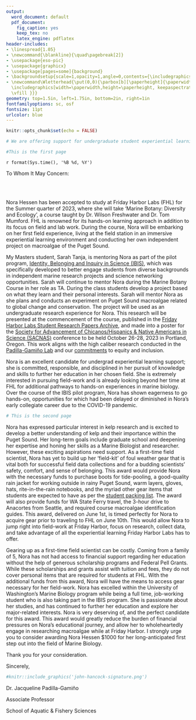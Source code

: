 ```yaml
---
output:
  word_document: default
  pdf_document:
    fig_caption: yes
    keep_tex: no
    latex_engine: pdflatex
header-includes:
- \linespread{1.05}
- \newcommand{\blankline}{\quad\pagebreak[2]}
- \usepackage{eso-pic}
- \usepackage{graphicx}
- \usepackage[pages=some]{background}
- \backgroundsetup{scale=1,opacity=1,angle=0,contents={\includegraphics[width=\paperwidth,height=\paperheight]{letterhead-jpg.pdf}}}
- \newcommand\Wletterhead{\put(0,0){\parbox[b][\paperheight]{\paperwidth}{\vfill\centering
  \includegraphics[width=\paperwidth,height=\paperheight, keepaspectratio]{w-letterhead-jpg.pdf}
  \vfill }}}
geometry: top=1.5in, left=1.75in, bottom=2in, right=1in
fontfamilyoptions: sc, osf
fontsize: 11pt
urlcolor: blue
---
```


```r
knitr::opts_chunk$set(echo = FALSE)
```

```r
# We are offering support for undergraduate student experiential learning opportunities. These experiences could include, but are not limited to, efforts focusing on field work in the Puget Sound Region. Awards will be in the amount of $1000 and will be distributed directly to the student no later than June 01, 2023. Funds could be used at their discretion to support experiential learning opportunities. To apply for funding, faculty should provide a brief summary of the research opportunity including the educational benefit for a student, as well as an explanation of why you feel a given student would be a great candidate for this award. The application should be no longer than two pages and uploaded as a PDF below
```

```r
#This is the first page
```

```{=tex}
\AddToShipoutPicture*{\Wletterhead}
\pagenumbering{gobble}
```
`r format(Sys.time(), '%B %d, %Y')`

\blankline

To Whom It May Concern:

\blankline
<br>
<br>

Nora Hessen has been accepted to study at Friday Harbor Labs (FHL) for the Summer quarter of 2023, where she will take 'Marine Botany: Diversity and Ecology', a course taught by Dr. Wilson Freshwater and Dr. Tom Mumford. FHL is renowned for its hands-on learning approach in addition to its focus on field and lab work. During the course, Nora will be embarking on her first field experience, living at the field station in an immersive experiential learning environment and conducting her own independent project on macroalgae of the Puget Sound. 
\blankline

My Masters student, Sarah Tanja, is mentoring Nora as part of the pilot program, [Identity, Belonging and Inquiry in Science (IBIS)](https://environment.uw.edu/students/current-students/identity-belonging-and-inquiry-in-science-ibis-program/), which was specifically developed to better engage students from diverse backgrounds in independent marine research projects and science networking opportunities. Sarah will continue to mentor Nora during the Marine Botany Course in her role as TA. During the class students develop a project based on what they learn and their personal interests. Sarah will mentor Nora as she plans and conducts an experiment on Puget Sound macroalgae related to global change and conservation. The project will be used as an undergraduate research experience for Nora. This research will be presented at the commencement of the course, published in the [Friday Harbor Labs Student Research Papers Archive](https://digital.lib.washington.edu/researchworks/handle/1773/16338), and made into a poster for the [Society for Advancement of Chicanos/Hispanics & Native Americans in Science (SACNAS)](https://www.sacnas.org/conference) conference to be held October 26-28, 2023 in Portland, Oregon. This work aligns with the high caliber research conducted in the [Padilla-Gamiño Lab](https://padilla-gaminolab.weebly.com/) and our [commitments](https://padilla-gaminolab.weebly.com/equity--inclusion.html) to equity and inclusion. 
\blankline

Nora is an excellent candidate for undergrad experiential learning support; she is committed, responsible, and disciplined in her pursuit of knowledge and skills to further her education in her chosen field. She is extremely interested in pursuing field-work and is already looking beyond her time at FHL for additional pathways to hands-on experiences in marine biology. Over the course of the IBIS pilot program, Nora has shown eagerness to go hands-on, opportunities for which had been delayed or diminished in Nora's early collegiate career due to the COVID-19 pandemic. 

```r
# This is the second page
```

```{=tex}
\pagebreak 
\BgThispage
```

Nora has expressed particular interest in kelp research and is excited to develop a better understanding of kelp and their importance within the Puget Sound. Her long-term goals include graduate school and deepening her expertise and honing her skills as a Marine Biologist and researcher. However, these exciting aspirations need support. As a first-time field scientist, Nora has yet to build up her 'field-kit' of foul weather gear that is vital both for successful field data collections and for a budding scientists' safety, comfort, and sense of belonging. This award would provide Nora with the necessary funds to purchase boots for tide-pooling, a good-quality rain jacket for working outside in rainy Puget Sound, warm layers, gloves, hats, rite-in-the-rain notebooks, and the myriad other gear items that students are expected to have as per the [student packing list](https://fhl.uw.edu/courses/what-to-expect-at-fhl/student-packing-list/). The award will also provide funds for WA State Ferry travel, the 3-hour drive to Anacortes from Seattle, and required course macroalgae identification guides.
This award, delivered on June 1st, is timed perfectly for Nora to acquire gear prior to traveling to FHL on June 10th. This would allow Nora to jump right into field-work at Friday Harbor, focus on research, collect data, and take advantage of all the experiential learning Friday Harbor Labs has to offer.
\blankline

Gearing up as a first-time field scientist can be costly. Coming from a family of 5, Nora has not had access to financial support regarding her education without the help of generous scholarship programs and Federal Pell Grants. While these scholarships and grants assist with tuition and fees, they do not cover personal items that are required for students at FHL. With the additional funds from this award, Nora will have the means to access gear necessary for her field-work. Nora has excelled within the University of Washington's Marine Biology program while being a full time, job-working student who is also taking part in the IBIS program. She is passionate about her studies, and has continued to further her education and explore her major-related interests. Nora is very deserving of, and the perfect candidate for this award. This award would greatly reduce the burden of financial pressures on Nora's educational journey, and allow her to wholeheartedly engage in researching macroalgae while at Friday Harbor. I strongly urge you to consider awarding Nora Hessen $1000 for her long-anticipated first step out into the field of Marine Biology.
\blankline


Thank you for your consideration. 

Sincerely, 
\blankline

```r
#knitr::include_graphics('john-hancock-signature.png')
```

```{=tex}
\blankline
\blankline
```
Dr. Jacqueline Padilla-Gamiño

Associate Professor

School of Aquatic & Fishery Sciences

<!-- Dr. Jacqueline Padilla-Gamiño   -->

<!-- Associate Professor   -->

<!-- School of Aquatic & Fishery Sciences   -->

<!-- E-mail: jpgamino@uw.edu   -->

<!-- URL: https://fish.uw.edu/faculty/jacqueline-padilla-gamino/ -->
